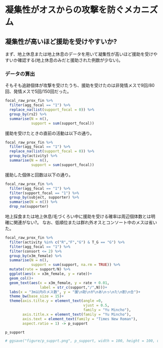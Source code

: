 # 凝集性がオスからの攻撃を防ぐメカニズム  

## 凝集性が高いほど援助を受けやすいか?  
まず、地上休息または地上休息のデータを用いて凝集性が高いほど援助を受けやすいか確認する(地上休息のみだと援助された例数が少ない)。    

### データの算出  
そもそも追跡個体が攻撃を受けたうち、援助を受けたのは非発情メスで9回/80回、発情メスで5回/150回だった。  
```r
focal_raw_prox_fin %>% 
  filter(agg_focal == "1") %>% 
  replace_na(list(support_focal = 0)) %>% 
  group_by(rs2) %>% 
  summarise(N = n(),
            support = sum(support_focal))
```

援助を受けたときの直前の活動は以下の通り。  
```r
focal_raw_prox_fin %>% 
  filter(agg_focal == "1") %>% 
  replace_na(list(support_focal = 0)) %>% 
  group_by(activity) %>% 
  summarise(N = n(),
            support = sum(support_focal))
```

援助した個体と回数は以下の通り。
```r
focal_raw_prox_fin %>% 
  filter(agg_focal == "1") %>% 
  filter(support_focal == "1") %>% 
  group_by(subject, supporter) %>% 
  summarise(N = n()) %>% 
  drop_na(supporter)
```

地上採食または地上休息/毛づくろい中に援助を受ける確率は周辺個体数とは明確に関連がない?。
なお、低順位または群れ外オスとコンソート中のメスは省いた。  
```r
focal_raw_prox_fin %>% 
  filter(activity %in% c("R","F","G") & T_G == "G") %>% 
  filter(agg_focal == "1") %>% 
  filter(consort <= 2) %>% 
  group_by(x3m_female) %>% 
  summarise(N = n(),
            support = sum(support, na.rm = TRUE)) %>% 
  mutate(rate = support/N) %>% 
  ggplot(aes(x = x3m_female, y = rate))+
  geom_col()+
  geom_text(aes(x = x3m_female, y = rate + 0.01,
                label = str_c(support,"/",N)))+
  labs(x = "3m以内のメス数", y = "援\n助\nが\nあ\nっ\nた\n割\n合")+
  theme_bw(base_size = 15)+
  theme(axis.title.y = element_text(angle =0,
                                    vjust = 0.5,
                                    family = "Yu Mincho"),
        axis.title.x = element_text(family = "Yu Mincho"),
        axis.text = element_text(family = "Times New Roman"),
        aspect.ratio = 1) -> p_support

p_support

# ggsave("figure/p_supprt.png", p_support, width = 100, height = 100, units = "mm")
```




